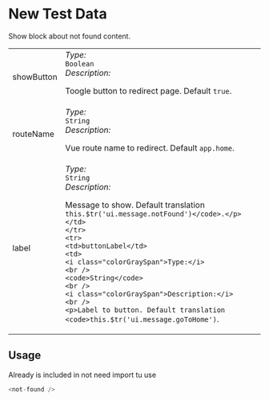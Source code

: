 
# New Test Data
Show block about not found content.
<Tabs>
  <TabItem value="Props" label="Props" default>
    <table>
      <tr>
        <td>showButton</td>
        <td>
          <i class="colorGraySpan">Type:</i>
          <br />
          <code>Boolean</code> 
          <br />
          <i class="colorGraySpan">Description:</i>
          <br />
          <p>Toogle button to redirect page. Default <code>true</code>.</p>
        </td>
      </tr>
      <tr>
        <td>routeName</td>
        <td>
          <i class="colorGraySpan">Type:</i>
          <br />
          <code>String</code>
          <br />
          <i class="colorGraySpan">Description:</i>
          <br />
          <p>Vue route name to redirect. Default <code>app.home</code>.</p>
        </td>
      </tr>
      <tr>
        <td>label</td>
        <td>
          <i class="colorGraySpan">Type:</i>
          <br />
          <code>String</code>
          <br />
          <i class="colorGraySpan">Description:</i>
          <br />
          <p>Message to show. Default translation <code>this.$tr('ui.message.notFound')</code>.</p>
        </td>
      </tr>
      <tr>
        <td>buttonLabel</td>
        <td>
          <i class="colorGraySpan">Type:</i>
          <br />
          <code>String</code>
          <br />
          <i class="colorGraySpan">Description:</i>
          <br />
          <p>Label to button. Default translation <code>this.$tr('ui.message.goToHome')</code>.</p>
        </td>
      </tr>
    </table>
  </TabItem>
</Tabs>

## Usage
Already is included in  not need import tu use
```js
<not-found />
```